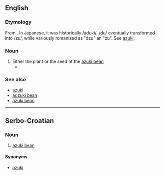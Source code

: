 ==English==
{{wikipedia|Azuki bean|adzuki}}

===Etymology===
From {{etyl|ja}} {{term|sc=Jpan|小豆|tr=azuki}}. In Japanese, it was historically /aduki/. /du/ eventually transformed into /zu/, while variously romanized as "dzu" an "zu". See [[azuki]].

===Noun===
{{en-noun}}

# Either the plant or the seed of the [[azuki bean]]
#* {{quote-book|2003|Carla Emery|The Encyclopedia of Country Living|url=http://books.google.com/books?id=8vqp_XLfNKYC|edition=9th ed.|page=289|isbn=157061377X
|passage='''Adzukis''' need 118 days to start bearing. }}

===See also===
* [[azuki]]
* [[adzuki bean]]
* [[azuki bean]]

----

==Serbo-Croatian==
{{rfc-auto}}

===Noun===
{{hr-noun|m}}

# [[azuki bean]]

====Synonyms====
* [[azuki#Serbo-Croatian|azuki]]